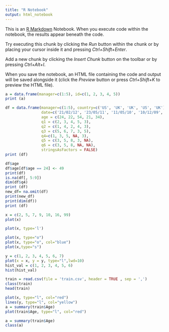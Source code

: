 ```yaml
---
title: "R Notebook"
output: html_notebook
---
```


This is an [R Markdown](http://rmarkdown.rstudio.com) Notebook. When you execute code within the notebook, the results appear beneath the code. 

Try executing this chunk by clicking the *Run* button within the chunk or by placing your cursor inside it and pressing *Ctrl+Shift+Enter*. 

Add a new chunk by clicking the *Insert Chunk* button on the toolbar or by pressing *Ctrl+Alt+I*.

When you save the notebook, an HTML file containing the code and output will be saved alongside it (click the *Preview* button or press *Ctrl+Shift+K* to preview the HTML file).
```r
a = data.frame(manager=c(1:5), id=c(1, 2, 3, 4, 5))
print (a)
```
```r
df = data.frame(manager=c(1:5), country=c('US', 'UK', 'UK', 'US', 'UK'), 
                date=c('21/02/12', '23/05/11', '11/05/10', '10/12/09', '09/09/12'),
                age = c(24, 22, 54, 21, 34),
                q1 = c(2, 3, 4, 5, 3),
                q2 = c(1, 4, 2, 4, 3),
                q3 = c(5, 6, 7, 3, 5),
                q4=c(1, 3, 5, NA, 3),
                q5 = c(3, 5, 8, 3, NA),
                q6 = c(3, 5, 8, NA, NA),
                stringsAsFactors = FALSE)
print (df)

```
```r
df$age
df$age[df$age == 24] <- 49
print(df)
is.na(df[, 5:9])
dim(df$q4)
print (df)
new_df= na.omit(df)
print(new_df)
print(dim(df))
print (df)
```
```r
x = c(2, 5, 7, 9, 10, 16, 99)
plot(x)

```
```r
plot(x, type='l')
```
```r
plot(x, type="o")
plot(x, type="o", col="blue")
plot(x,type="s")
```
```r
y = c(1, 2, 3, 4, 5, 6, 7)
plot(x = x, y = y, type="l",lwd=10)
hist_val = c(1, 2, 3, 4, 5, 6)
hist(hist_val)
```
```r
train = read.csv(file = 'train.csv', header = TRUE , sep = ',')
class(train)
head(train)
``` 
```r
plot(x, type="l", col="red")
lines(y, type="l", col="yellow")
a = summary(train$Age)
plot(train$Age, type="l", col="red")
```
```r
a = summary(train$Age)
class(a)
```
```r

```
```r

```
